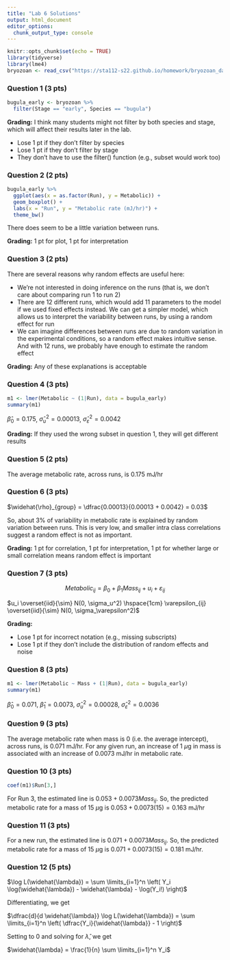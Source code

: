 ```yaml
---
title: "Lab 6 Solutions"
output: html_document
editor_options: 
  chunk_output_type: console
---
```


```r
knitr::opts_chunk$set(echo = TRUE)
library(tidyverse)
library(lme4)
bryozoan <- read_csv("https://sta112-s22.github.io/homework/bryozoan_data.csv")
```

### Question 1 (3 pts)

```r
bugula_early <- bryozoan %>%
  filter(Stage == "early", Species == "bugula")
```

**Grading:** I think many students might not filter by both species and stage, which will affect their results later in the lab.

* Lose 1 pt if they don't filter by species
* Lose 1 pt if they don't filter by stage
* They don't have to use the filter() function (e.g., subset would work too)


### Question 2 (2 pts)

```r
bugula_early %>%
  ggplot(aes(x = as.factor(Run), y = Metabolic)) +
  geom_boxplot() +
  labs(x = "Run", y = "Metabolic rate (mJ/hr)") +
  theme_bw()
```

There does seem to be a little variation between runs.

**Grading:** 1 pt for plot, 1 pt for interpretation


### Question 3 (2 pts)

There are several reasons why random effects are useful here:

* We're not interested in doing inference on the runs (that is, we don't care about comparing run 1 to run 2)
* There are 12 different runs, which would add 11 parameters to the model if we used fixed effects instead. We can get a simpler model, which allows us to interpret the variability between runs, by using a random effect for run
* We can imagine differences between runs are due to random variation in the experimental conditions, so a random effect makes intuitive sense. And with 12 runs, we probably have enough to estimate the random effect

**Grading:** Any of these explanations is acceptable


### Question 4 (3 pts)

```r
m1 <- lmer(Metabolic ~ (1|Run), data = bugula_early)
summary(m1)
```

$\widehat{\beta}_0 = 0.175$, $\widehat{\sigma}_u^2 = 0.00013$, $\widehat{\sigma}_\varepsilon^2 = 0.0042$

**Grading:** If they used the wrong subset in question 1, they will get different results


### Question 5 (2 pts)

The average metabolic rate, across runs, is 0.175 mJ/hr

### Question 6 (3 pts)

$\widehat{\rho}_{group} = \dfrac{0.00013}{0.00013 + 0.0042} = 0.03$

So, about 3% of variability in metabolic rate is explained by random variation between runs. This is very low, and smaller intra class correlations suggest a random effect is not as important.

**Grading:** 1 pt for correlation, 1 pt for interpretation, 1 pt for whether large or small correlation means random effect is important


### Question 7 (3 pts)

$$Metabolic_{ij} = \beta_0 + \beta_1 Mass_{ij} + u_i + \varepsilon_{ij}$$

$u_i \overset{iid}{\sim} N(0, \sigma_u^2) \hspace{1cm} \varepsilon_{ij} \overset{iid}{\sim} N(0, \sigma_\varepsilon^2)$

**Grading:**

* Lose 1 pt for incorrect notation (e.g., missing subscripts)
* Lose 1 pt if they don't include the distribution of random effects and noise


### Question 8 (3 pts)

```r
m1 <- lmer(Metabolic ~ Mass + (1|Run), data = bugula_early)
summary(m1)
```

$\widehat{\beta}_0 = 0.071$, $\widehat{\beta}_1 = 0.0073$, $\widehat{\sigma}_u^2 = 0.00028$, $\widehat{\sigma}_\varepsilon^2 = 0.0036$


### Question 9 (3 pts)

The average metabolic rate when mass is 0 (i.e. the average intercept), across runs, is 0.071 mJ/hr. For any given run, an increase of 1 $\mu$g in mass is associated with an increase of 0.0073 mJ/hr in metabolic rate.


### Question 10 (3 pts)

```r
coef(m1)$Run[3,]
```

For Run 3, the estimated line is $0.053 + 0.0073 Mass_{ij}$. So, the predicted metabolic rate for a mass of 15 $\mu$g is $0.053 + 0.0073(15) = 0.163$ mJ/hr

### Question 11 (3 pts)

For a new run, the estimated line is $0.071 + 0.0073 Mass_{ij}$. So, the predicted metabolic rate for a mass of 15 $\mu$g is $0.071 + 0.0073(15) = 0.181$ mJ/hr.


### Question 12 (5 pts)

$\log L(\widehat{\lambda}) = \sum \limits_{i=1}^n \left( Y_i \log(\widehat{\lambda}) - \widehat{\lambda} - \log(Y_i!) \right)$

Differentiating, we get

$\dfrac{d}{d \widehat{\lambda}} \log L(\widehat{\lambda}) = \sum \limits_{i=1}^n \left( \dfrac{Y_i}{\widehat{\lambda}} - 1 \right)$

Setting to 0 and solving for $\widehat{\lambda}$, we get

$\widehat{\lambda} = \frac{1}{n} \sum \limits_{i=1}^n Y_i$


